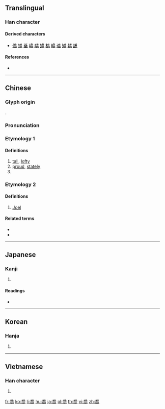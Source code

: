 {{character info/new}}
{{also|乔}}
==Translingual==

===Han character===
{{Han char|rn=30|rad=口|as=09|sn=12|four=20227|canj=HKRBR|ids=⿱⿵夭口冋}}

====Derived characters====
* [[僑]] [[撟]] [[蕎]] [[嶠]] [[驕]] [[嬌]] [[橋]] [[轎]] [[礄]] [[矯]] [[鞽]] [[譑]]

====References====
* {{Han ref|kx=0200.220|dkj=03990|dj=0422.060|hdz=10656.120|uh=55AC|ud=21932|bh=B3EC|bd=46060}}

----

==Chinese==
{{zh-forms|s=乔}}

===Glyph origin===
{{Han etym}}
{{Han compound|夭|高}}.

===Pronunciation===
{{zh-pron
|m=qiáo
|c=kiu4
|mn=khiâu
|mc=y
|oc=y
|ma=
|cat=a,pn
}}

===Etymology 1===

====Definitions====
{{zh-hanzi}}

# [[tall]], [[lofty]]
# [[proud]], [[stately]]
# {{surname|lang=zh}}

===Etymology 2===

====Definitions====
{{zh-hanzi}}

# [[Joel]] {{gloss|English given name}}

====Related terms====
* {{zh-l|喬爾}}
* {{zh-l|約珥}}

----

==Japanese==

===Kanji===
{{ja-kanji|grade=|rs=口09}}

# {{defn|lang=ja|sort=口09}}

====Readings====
* {{ja-readings|on=[[きょう]] (kyō), [[ぎょう]] (gyō)|kun=[[たかい]] (takai)}}

----

==Korean==

===Hanja===
{{ko-hanja|hangeul=교|rv=gyo|mr=kyo}}

# {{defn|lang=ko|sort=口09}}

----

==Vietnamese==

===Han character===
{{vi-hantu|[[kiều]]|rs=口09}}

# {{defn|lang=vi|sort=口09}}

[[fr:喬]]
[[ko:喬]]
[[li:喬]]
[[hu:喬]]
[[ja:喬]]
[[pl:喬]]
[[th:喬]]
[[vi:喬]]
[[zh:喬]]